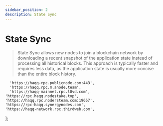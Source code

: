 ```yaml
---
sidebar_position: 2
description: State Sync
---
```


# State Sync

> State Sync allows new nodes to join a blockchain network by downloading a recent snapshot of the application state instead of processing all historical blocks. This approach is typically faster and requires less data, as the application state is usually more concise than the entire block history.



	  'https://haqq-rpc.publicnode.com:443',
	  'https://haqq.rpc.m.anode.team',
	  'https://haqq-mainnet.rpc.l0vd.com',
  	'https://rpc.haqq.nodestake.top',
  	'https://haqq.rpc.nodersteam.com:19657',
  	'https://rpc-haqq.synergynodes.com',
  	'https://haqq-network.rpc.thirdweb.com',
];



<SelectPaste endpoints={endpoints} codeTemplate={stateSync} home={home} binary={binary} tip="Click on any RPC to paste it into the code block." />
